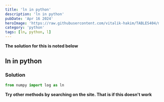 ```yaml
---
title: 'ln in python'
description: 'ln in python'
pubDate: 'Apr 16 2024'
heroImage: 'https://raw.githubusercontent.com/vitalik-hakim/TABLES404/main/error_b/python.jpg'
category: 'python'
tags: [ln, python, l]
---
```


**The solution for this is noted below**

## ln in python

### Solution

```python
from numpy import log as ln
```

**Try other methods by searching on the site. That is if this doesn't work**
